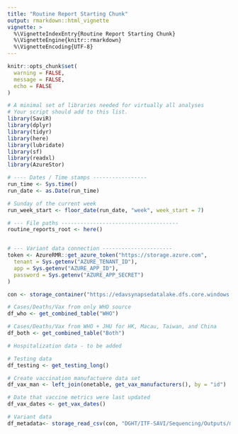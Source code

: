 ```yaml
---
title: "Routine Report Starting Chunk"
output: rmarkdown::html_vignette
vignette: >
  %\VignetteIndexEntry{Routine Report Starting Chunk}
  %\VignetteEngine{knitr::rmarkdown}
  %\VignetteEncoding{UTF-8}
---
```


```r
knitr::opts_chunk$set(
  warning = FALSE,
  message = FALSE,
  echo = FALSE
)
```

```r
# A minimal set of libraries needed for virtually all analyses
# Your script should add to this list.
library(SaviR)
library(dplyr)
library(tidyr)
library(here)
library(lubridate)
library(sf)
library(readxl)
library(AzureStor)

# ---- Dates / Time stamps -----------------
run_time <- Sys.time()
run_date <- as.Date(run_time)

# Sunday of the current week
run_week_start <- floor_date(run_date, "week", week_start = 7)

# --- File paths -------------------------------------
routine_reports_root <- here()


# --- Variant data connection ----------------------
token <- AzureRMR::get_azure_token("https://storage.azure.com",
  tenant = Sys.getenv("AZURE_TENANT_ID"),
  app = Sys.getenv("AZURE_APP_ID"),
  password = Sys.getenv("AZURE_APP_SECRET")
)

con <- storage_container("https://edavsynapsedatalake.dfs.core.windows.net/ddphsis-cgh/", token=token)
```

```r
# Cases/Deaths/Vax from only WHO source
df_who <- get_combined_table("WHO")

# Cases/Deaths/Vax from WHO + JHU for HK, Macau, Taiwan, and China
df_both <- get_combined_table("Both")

# Hospitalization data - to be added

# Testing data
df_testing <- get_testing_long()

# Create vaccination manufactuere data set
df_vax_man <- left_join(onetable, get_vax_manufacturers(), by = "id")

# Date that vaccine metrics were last updated
df_vax_dates <- get_vax_dates()

# Variant data
df_metadata<- storage_read_csv(con, "DGHT/ITF-SAVI/Sequencing/Outputs/metadata_allcountries.csv", show_col_types = FALSE)
 
```

